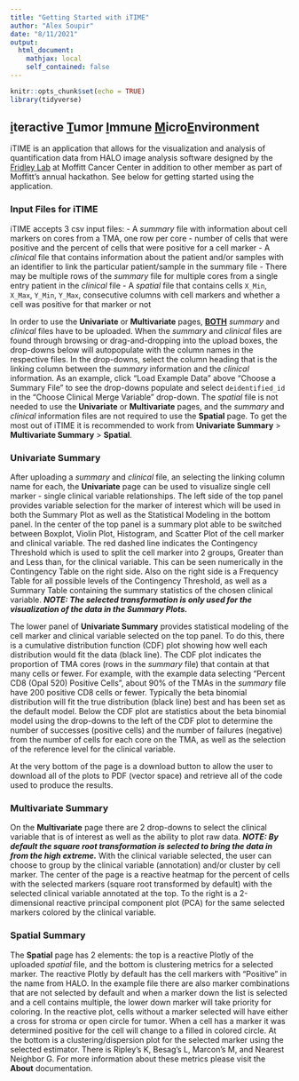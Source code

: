 ```yaml
---
title: "Getting Started with iTIME"
author: "Alex Soupir"
date: "8/11/2021"
output: 
  html_document:
    mathjax: local
    self_contained: false
---
```


```r
knitr::opts_chunk$set(echo = TRUE)
library(tidyverse)
```

## <u>**i**</u>teractive <u>**T**</u>umor <u>**I**</u>mmune <u>**M**</u>icro<u>**E**</u>nvironment

iTIME is an application that allows for the visualization and analysis of quantification data from HALO image analysis software designed by the [Fridley Lab](https://lab.moffitt.org/fridley/) at Moffitt Cancer Center in addition to other member as part of Moffitt's annual hackathon. See below for getting started using the application.

### Input Files for **iTIME**

iTIME accepts 3 csv input files:
- A *summary* file with information about cell markers on cores from a TMA, one row per core
  - number of cells that were positive and the percent of cells that were positive for a cell marker
- A *clinical* file that contains information about the patient and/or samples with an identifier to link the particular patient/sample in the summary file
  - There may be multiple rows of the *summary* file for multiple cores from a single entry patient in the *clinical* file
- A *spatial* file  that contains cells `X_Min`, `X_Max`, `Y_Min`, `Y_Max`, consecutive columns with cell markers and whether a cell was positive for that marker or not

In order to use the **Univariate** or **Multivariate** pages, <u>**BOTH**</u> *summary* and *clinical* files have to be uploaded. When the *summary* and *clinical* files are found through browsing or drag-and-dropping into the upload boxes, the drop-downs below will autopopulate with the column names in the respective files. In the drop-downs, select the column heading that is the linking column between the *summary* information and the *clinical* information. As an example, click "Load Example Data" above "Choose a Summary File" to see the drop-downs populate and select `deidentified_id` in the "Choose Clinical Merge Variable" drop-down. The *spatial* file is not needed to use the **Univariate** or **Multivariate** pages, and the *summary* and *clinical* information files are not required to use the **Spatial** page. To get the most out of iTIME it is recommended to work from **Univariate Summary** > **Multivariate Summary** > **Spatial**.

### Univariate Summary

After uploading a *summary* and *clinical* file, an selecting the linking column name for each, the **Univariate** page can be used to visualize single cell marker - single clinical variable relationships. The left side of the top panel provides variable selection for the marker of interest which will be used in both the Summary Plot as well as the Statistical Modeling in the bottom panel. In the center of the top panel is a summary plot able to be switched between Boxplot, Violin Plot, Histogram, and Scatter Plot of the cell marker and clinical variable. The red dashed line indicates the Contingency Threshold which is used to split the cell marker into 2 groups, Greater than and Less than, for the clinical variable. This can be seen numerically in the Contingency Table on the right side. Also on the right side is a Frequency Table for all possible levels of the Contingency Threshold, as well as a Summary Table containing the summary statistics of the chosen clinical variable. ***NOTE: The selected transformation is only used for the visualization of the data in the Summary Plots.***

The lower panel of **Univariate Summary** provides statistical modeling of the cell marker and clinical variable selected on the top panel. To do this, there is a cumulative distribution function (CDF) plot showing how well each distribution would fit the data (black line). The CDF plot indicates the proportion of TMA cores (rows in the *summary* file) that contain at that many cells or fewer. For example, with the example data selecting "Percent CD8 (Opal 520) Positive Cells", about 90% of the TMAs in the *summary* file have 200 positive CD8 cells or fewer. Typically the beta binomial distribution will fit the true distribution (black line) best and has been set as the default model. Below the CDF plot are statistics about the beta binomial model using the drop-downs to the left of the CDF plot to determine the number of successes (positive cells) and the number of failures (negative) from the number of cells for each core on the TMA, as well as the selection of the reference level for the clinical variable.

At the very bottom of the page is a download button to allow the user to download all of the plots to PDF (vector space) and retrieve all of the code used to produce the results.

### Multivariate Summary

On the **Multivariate** page there are 2 drop-downs to select the clinical variable that is of interest as well as the ability to plot raw data. ***NOTE: By default the square root transformation is selected to bring the data in from the high extreme.*** With the clinical variable selected, the user can choose to group by the clinical variable (annotation) and/or cluster by cell marker. The center of the page is a reactive heatmap for the percent of cells with the selected markers (square root transformed by default) with the selected clinical variable annotated at the top. To the right is a 2-dimensional reactive principal component plot (PCA) for the same selected markers colored by the clinical variable.

### Spatial Summary

The **Spatial** page has 2 elements: the top is a reactive Plotly of the uploaded *spatial* file, and the bottom is clustering metrics for a selected marker. The reactive Plotly by default has the cell markers with "Positive" in the name from HALO. In the example file there are also marker combinations that are not selected by default and when a marker down the list is selected and a cell contains multiple, the lower down marker will take priority for coloring. In the reactive plot, cells without a marker selected will have either a cross for stroma or open circle for tumor. When a cell has a marker it was determined positive for the cell will change to a filled in colored circle. At the bottom is a clustering/dispersion plot for the selected marker using the selected estimator. There is Ripley's K, Besag's L, Marcon's M, and Nearest Neighbor G. For more information about these metrics please visit the **About** documentation.
